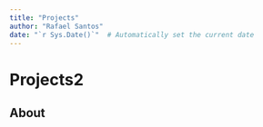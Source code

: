 ```yaml
---
title: "Projects"
author: "Rafael Santos"
date: "`r Sys.Date()`"  # Automatically set the current date
---
```


# Projects2

## About
